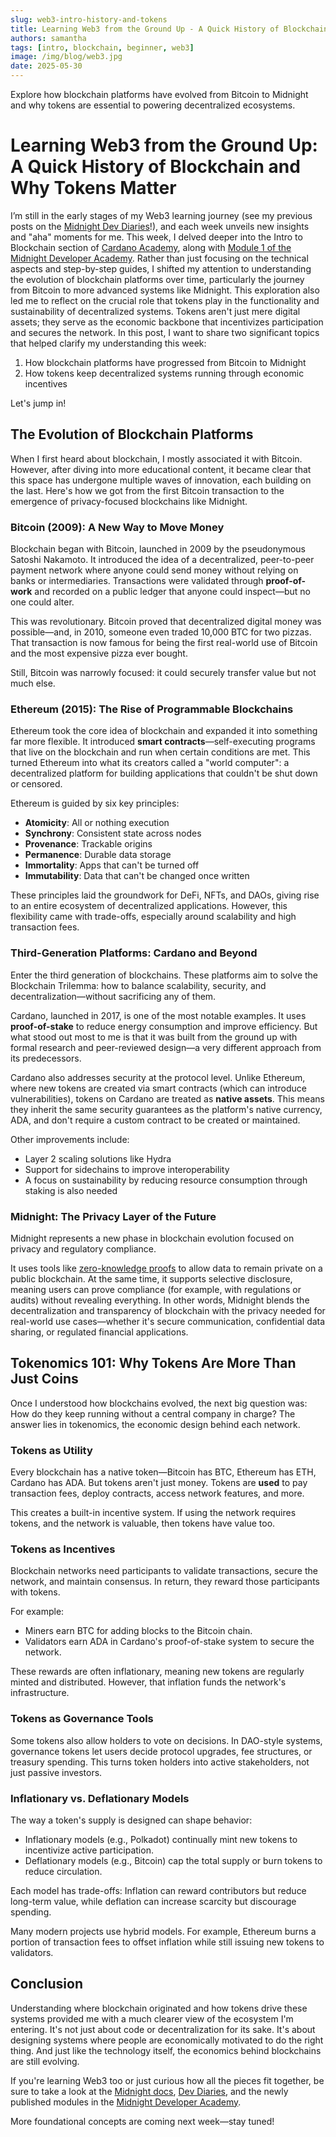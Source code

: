 ```yaml
---
slug: web3-intro-history-and-tokens
title: Learning Web3 from the Ground Up - A Quick History of Blockchain and Why Tokens Matter
authors: samantha
tags: [intro, blockchain, beginner, web3]
image: /img/blog/web3.jpg
date: 2025-05-30
---
```


Explore how blockchain platforms have evolved from Bitcoin to Midnight and why tokens are essential to powering decentralized ecosystems.

<!--truncate-->

# Learning Web3 from the Ground Up: A Quick History of Blockchain and Why Tokens Matter

I’m still in the early stages of my Web3 learning journey (see my previous posts on the [Midnight Dev Diaries](https://docs.midnight.network/blog)!), and each week unveils new insights and "aha" moments for me. This week, I delved deeper into the Intro to Blockchain section of [Cardano Academy](https://academy.cardanofoundation.org/), along with [Module 1 of the Midnight Developer Academy](https://docs.midnight.network/academy/module-1). Rather than just focusing on the technical aspects and step-by-step guides, I shifted my attention to understanding the evolution of blockchain platforms over time, particularly the journey from Bitcoin to more advanced systems like Midnight. This exploration also led me to reflect on the crucial role that tokens play in the functionality and sustainability of decentralized systems. Tokens aren't just mere digital assets; they serve as the economic backbone that incentivizes participation and secures the network. In this post, I want to share two significant topics that helped clarify my understanding this week:

1. How blockchain platforms have progressed from Bitcoin to Midnight  
2. How tokens keep decentralized systems running through economic incentives

Let's jump in!

## The Evolution of Blockchain Platforms

When I first heard about blockchain, I mostly associated it with Bitcoin. However, after diving into more educational content, it became clear that this space has undergone multiple waves of innovation, each building on the last. Here's how we got from the first Bitcoin transaction to the emergence of privacy-focused blockchains like Midnight.

### Bitcoin (2009): A New Way to Move Money

Blockchain began with Bitcoin, launched in 2009 by the pseudonymous Satoshi Nakamoto. It introduced the idea of a decentralized, peer-to-peer payment network where anyone could send money without relying on banks or intermediaries. Transactions were validated through **proof-of-work** and recorded on a public ledger that anyone could inspect—but no one could alter.

This was revolutionary. Bitcoin proved that decentralized digital money was possible—and, in 2010, someone even traded 10,000 BTC for two pizzas. That transaction is now famous for being the first real-world use of Bitcoin and the most expensive pizza ever bought.

Still, Bitcoin was narrowly focused: it could securely transfer value but not much else.

### Ethereum (2015): The Rise of Programmable Blockchains

Ethereum took the core idea of blockchain and expanded it into something far more flexible. It introduced **smart contracts**—self-executing programs that live on the blockchain and run when certain conditions are met. This turned Ethereum into what its creators called a "world computer": a decentralized platform for building applications that couldn't be shut down or censored.

Ethereum is guided by six key principles:

- **Atomicity**: All or nothing execution 
- **Synchrony**: Consistent state across nodes
- **Provenance**: Trackable origins
- **Permanence**: Durable data storage
- **Immortality**: Apps that can't be turned off  
- **Immutability**: Data that can't be changed once written

These principles laid the groundwork for DeFi, NFTs, and DAOs, giving rise to an entire ecosystem of decentralized applications. However, this flexibility came with trade-offs, especially around scalability and high transaction fees.

### Third-Generation Platforms: Cardano and Beyond

Enter the third generation of blockchains. These platforms aim to solve the Blockchain Trilemma: how to balance scalability, security, and decentralization—without sacrificing any of them.

Cardano, launched in 2017, is one of the most notable examples. It uses **proof-of-stake** to reduce energy consumption and improve efficiency. But what stood out most to me is that it was built from the ground up with formal research and peer-reviewed design—a very different approach from its predecessors.

Cardano also addresses security at the protocol level. Unlike Ethereum, where new tokens are created via smart contracts (which can introduce vulnerabilities), tokens on Cardano are treated as **native assets**. This means they inherit the same security guarantees as the platform's native currency, ADA, and don't require a custom contract to be created or maintained.

Other improvements include:

- Layer 2 scaling solutions like Hydra  
- Support for sidechains to improve interoperability  
- A focus on sustainability by reducing resource consumption through staking is also needed

### Midnight: The Privacy Layer of the Future

Midnight represents a new phase in blockchain evolution focused on privacy and regulatory compliance.

It uses tools like [zero-knowledge proofs](https://docs.midnight.network/learn/understanding-midnights-technology/zero-knowledge-proofs) to allow data to remain private on a public blockchain. At the same time, it supports selective disclosure, meaning users can prove compliance (for example, with regulations or audits) without revealing everything. In other words, Midnight blends the decentralization and transparency of blockchain with the privacy needed for real-world use cases—whether it's secure communication, confidential data sharing, or regulated financial applications.

## Tokenomics 101: Why Tokens Are More Than Just Coins

Once I understood how blockchains evolved, the next big question was: How do they keep running without a central company in charge? The answer lies in tokenomics, the economic design behind each network.

### Tokens as Utility

Every blockchain has a native token—Bitcoin has BTC, Ethereum has ETH, Cardano has ADA. But tokens aren't just money. Tokens are **used** to pay transaction fees, deploy contracts, access network features, and more.

This creates a built-in incentive system. If using the network requires tokens, and the network is valuable, then tokens have value too.

### Tokens as Incentives

Blockchain networks need participants to validate transactions, secure the network, and maintain consensus. In return, they reward those participants with tokens.

For example:

- Miners earn BTC for adding blocks to the Bitcoin chain.  
- Validators earn ADA in Cardano's proof-of-stake system to secure the network.

These rewards are often inflationary, meaning new tokens are regularly minted and distributed. However, that inflation funds the network's infrastructure.

### **Tokens as Governance Tools**

Some tokens also allow holders to vote on decisions. In DAO-style systems, governance tokens let users decide protocol upgrades, fee structures, or treasury spending. This turns token holders into active stakeholders, not just passive investors.

### Inflationary vs. Deflationary Models

The way a token's supply is designed can shape behavior:

- Inflationary models (e.g., Polkadot) continually mint new tokens to incentivize active participation.  
- Deflationary models (e.g., Bitcoin) cap the total supply or burn tokens to reduce circulation.

Each model has trade-offs: Inflation can reward contributors but reduce long-term value, while deflation can increase scarcity but discourage spending.

Many modern projects use hybrid models. For example, Ethereum burns a portion of transaction fees to offset inflation while still issuing new tokens to validators.

## Conclusion

Understanding where blockchain originated and how tokens drive these systems provided me with a much clearer view of the ecosystem I'm entering. It's not just about code or decentralization for its sake. It's about designing systems where people are economically motivated to do the right thing. And just like the technology itself, the economics behind blockchains are still evolving.

If you're learning Web3 too or just curious how all the pieces fit together, be sure to take a look at the [Midnight docs](https://docs.midnight.network/), [Dev Diaries](https://docs.midnight.network/blog), and the newly published modules in the [Midnight Developer Academy](https://docs.midnight.network/academy/module-1). 

More foundational concepts are coming next week—stay tuned!  
